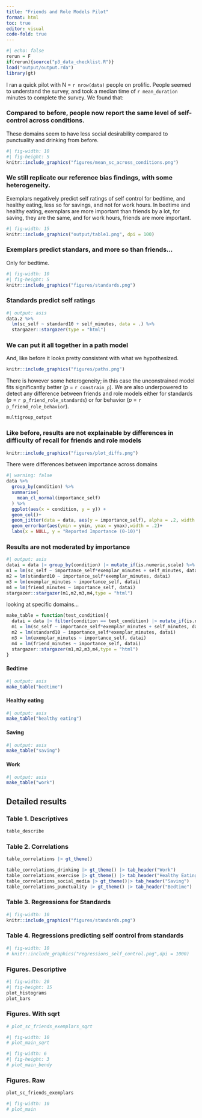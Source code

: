 ```yaml
---
title: "Friends and Role Models Pilot"
format: html
toc: true
editor: visual
code-fold: true
---
```


```r
#| echo: false
rerun = F
if(rerun){source("p3_data_checklist.R")}
load("output/output.rda")
library(gt)

```

I ran a quick pilot with N = `r nrow(data)` people on prolific. People seemed to understand the survey, and took a median time of `r mean_duration` minutes to complete the survey. We found that: 

### Compared to before, people now report the same level of self-control across conditions.

These domains seem to have less social desirability compared to punctuality and drinking from before.

```r
#| fig-width: 10
#| fig-height: 5
knitr::include_graphics("figures/mean_sc_across_conditions.png")
```

### We still replicate our reference bias findings, with some heterogeneity.

Exemplars negatively predict self ratings of self control for bedtime, and healthy eating, less so for savings, and not for work hours. In bedtime and healthy eating, exemplars are more important than friends by a lot, for saving, they are the same, and for work hours, friends are more important.

```r
#| fig-width: 15
knitr::include_graphics("output/table1.png", dpi = 100)
```

### Exemplars predict standars, and more so than friends...
Only for bedtime.

```r
#| fig-width: 10
#| fig-height: 5
knitr::include_graphics("figures/standards.png")
```

### Standards predict self ratings

```r
#| output: asis
data.z %>% 
  lm(sc_self ~ standard10 + self_minutes, data = .) %>% 
  stargazer::stargazer(type = "html")
```

### We can put it all together in a path model
And, like before it looks pretty consistent with what we hypothesized.

```r
knitr::include_graphics("figures/paths.png")
```

There is however some heterogeneity; in this case the unconstrained model fits significantly better (*p* = `r constrain_p`). We are also underpowered to detect any difference between friends and role models either for standards (*p* = `r p_friend_role_standards`) or for behavior (*p* = `r p_friend_role_behavior`).

```r
multigroup_output
```

### Like before, results are not explainable by differences in difficulty of recall for friends and role models

```r
knitr::include_graphics("figures/plot_diffs.png")
```

There were differences between importance across domains
```r
#| warning: false
data %>% 
  group_by(condition) %>% 
  summarise(
    mean_cl_normal(importance_self)
  ) %>% 
  ggplot(aes(x = condition, y = y)) +
  geom_col()+
  geom_jitter(data = data, aes(y = importance_self), alpha = .2, width = .1)+
  geom_errorbar(aes(ymin = ymin, ymax = ymax),width = .2)+
  labs(x = NULL, y = "Reported Importance (0-10)")
```

### Results are not moderated by importance

```r
#| output: asis
datai = data |> group_by(condition) |> mutate_if(is.numeric,scale) %>% ungroup()
m1 = lm(sc_self ~ importance_self*exemplar_minutes + self_minutes, datai) 
m2 = lm(standard10 ~ importance_self*exemplar_minutes, datai)
m3 = lm(exemplar_minutes ~ importance_self, datai)
m4 = lm(friend_minutes ~ importance_self, datai)
stargazer::stargazer(m1,m2,m3,m4,type = "html")
```

looking at specific domains... 
```r
make_table = function(test_condition){
  datai = data |> filter(condition == test_condition) |> mutate_if(is.numeric,scale)
  m1 = lm(sc_self ~ importance_self*exemplar_minutes + self_minutes, datai) 
  m2 = lm(standard10 ~ importance_self*exemplar_minutes, datai)
  m3 = lm(exemplar_minutes ~ importance_self, datai)
  m4 = lm(friend_minutes ~ importance_self, datai)
  stargazer::stargazer(m1,m2,m3,m4,type = "html")
}
```

#### Bedtime

```r
#| output: asis
make_table("bedtime")
```

#### Healthy eating


```r
#| output: asis
make_table("healthy eating")
```

#### Saving

```r
#| output: asis
make_table("saving")
```

#### Work

```r
#| output: asis
make_table("work")
```


## Detailed results

### Table 1. Descriptives

```r
table_describe
```

### Table 2. Correlations

```r
table_correlations |> gt_theme()

table_correlations_drinking |> gt_theme() |> tab_header("Work")
table_correlations_exercise |> gt_theme() |> tab_header("Healthy Eating")
table_correlations_social_media |> gt_theme()|> tab_header("Saving")
table_correlations_punctuality |> gt_theme() |> tab_header("Bedtime")
```

### Table 3. Regressions for Standards

```r
#| fig-width: 10
knitr::include_graphics("figures/standards.png")
```

### Table 4. Regressions predicting self control from standards

```r
#| fig-width: 10
# knitr::include_graphics("regressions_self_control.png",dpi = 1000)
```

### Figures. Descriptive

```r
#| fig-width: 20
#| fig-height: 15
plot_histograms
plot_bars
```

### Figures. With sqrt

```r
# plot_sc_friends_exemplars_sqrt
```

```r
#| fig-width: 10
# plot_main_sqrt
```

```r
#| fig-width: 6
#| fig-height: 3
# plot_main_bendy
```

### Figures. Raw

```r
plot_sc_friends_exemplars
```

```r
#| fig-width: 10
# plot_main
```
